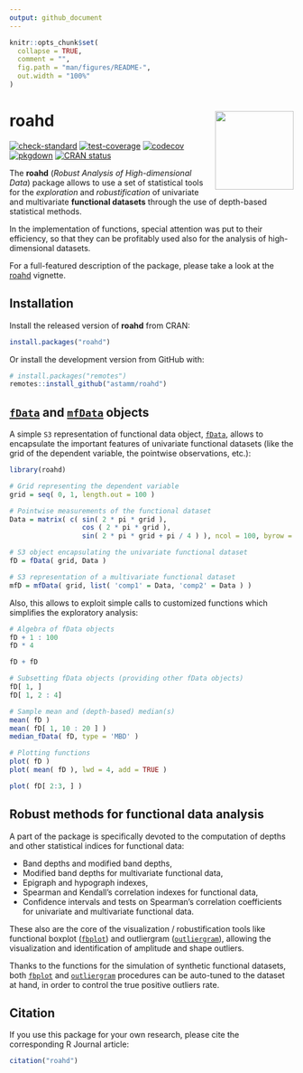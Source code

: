 ```yaml
---
output: github_document
---
```


<!-- README.md is generated from README.Rmd. Please edit that file -->

```r
knitr::opts_chunk$set(
  collapse = TRUE,
  comment = "",
  fig.path = "man/figures/README-",
  out.width = "100%"
)
```

# roahd <a href='https://astamm.github.io/roahd'><img src='man/figures/logo.png' align="right" height="139" /></a>

<!-- badges: start -->
[![check-standard](https://github.com/astamm/roahd/workflows/R-CMD-check/badge.svg)](https://github.com/astamm/roahd/actions)
[![test-coverage](https://github.com/astamm/roahd/workflows/test-coverage/badge.svg)](https://github.com/astamm/roahd/actions)
[![codecov](https://codecov.io/gh/astamm/roahd/branch/master/graph/badge.svg)](https://codecov.io/gh/astamm/roahd)
[![pkgdown](https://github.com/astamm/roahd/workflows/pkgdown/badge.svg)](https://github.com/astamm/roahd/actions)
[![CRAN status](https://www.r-pkg.org/badges/version/roahd)](https://CRAN.R-project.org/package=roahd)
<!-- badges: end -->

The __roahd__ (_Robust Analysis of High-dimensional Data_) package allows to use
a set of statistical tools for the _exploration_ and _robustification_ of
univariate and multivariate __functional datasets__ through the use of
depth-based statistical methods.

In the implementation of functions, special attention was put to their
efficiency, so that they can be profitably used also for the analysis of
high-dimensional datasets.

For a full-featured description of the package, please take a look at the
[roahd](https://astamm.github.io/roahd/articles/roahd-overview.html) vignette.

## Installation

Install the released version of **roahd** from CRAN:

```r
install.packages("roahd")
```

Or install the development version from GitHub with:

```r
# install.packages("remotes")
remotes::install_github("astamm/roahd")
```

## [`fData`](https://astamm.github.io/roahd/reference/fData.html) and [`mfData`](https://astamm.github.io/roahd/reference/mfData.html) objects

A simple `S3` representation of functional data object, [`fData`](https://astamm.github.io/roahd/reference/fData.html), allows to
encapsulate the important features of univariate functional datasets (like the
grid of the dependent variable, the pointwise observations, etc.):

```r
library(roahd)

# Grid representing the dependent variable
grid = seq( 0, 1, length.out = 100 )

# Pointwise measurements of the functional dataset
Data = matrix( c( sin( 2 * pi * grid ),
                  cos ( 2 * pi * grid ),
                  sin( 2 * pi * grid + pi / 4 ) ), ncol = 100, byrow = TRUE )

# S3 object encapsulating the univariate functional dataset            
fD = fData( grid, Data )

# S3 representation of a multivariate functional dataset
mfD = mfData( grid, list( 'comp1' = Data, 'comp2' = Data ) )
```

Also, this allows to exploit simple calls to customized functions which
simplifies the exploratory analysis:

```r
# Algebra of fData objects
fD + 1 : 100
fD * 4

fD + fD

# Subsetting fData objects (providing other fData objects)
fD[ 1, ]
fD[ 1, 2 : 4]

# Sample mean and (depth-based) median(s)
mean( fD )
mean( fD[ 1, 10 : 20 ] )
median_fData( fD, type = 'MBD' )
```

```r
# Plotting functions
plot( fD )
plot( mean( fD ), lwd = 4, add = TRUE )

plot( fD[ 2:3, ] )
```

## Robust methods for functional data analysis

A part of the package is specifically devoted to the computation of depths and
other statistical indices for functional data:

  - Band depths and modified band depths,
  - Modified band depths for multivariate functional data,
  - Epigraph and hypograph indexes,
  - Spearman and Kendall's correlation indexes for functional data,
  - Confidence intervals and tests on Spearman's correlation coefficients for
  univariate and multivariate functional data.

These also are the core of the visualization / robustification tools like
functional boxplot
([`fbplot`](https://astamm.github.io/roahd/reference/fbplot.html)) and
outliergram
([`outliergram`](https://astamm.github.io/roahd/reference/outliergram.html)),
allowing the visualization and identification of amplitude and shape outliers.

Thanks to the functions for the simulation of synthetic functional datasets,
both [`fbplot`](https://astamm.github.io/roahd/reference/fbplot.html) and
[`outliergram`](https://astamm.github.io/roahd/reference/outliergram.html)
procedures can be auto-tuned to the dataset at hand, in order to control the
true positive outliers rate.

## Citation

If you use this package for your own research, please cite the corresponding R
Journal article:

```r
citation("roahd")
```
